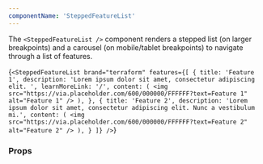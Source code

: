 ```yaml
---
componentName: 'SteppedFeatureList'
---
```


The `<SteppedFeatureList />` component renders a stepped list (on larger breakpoints) and a carousel (on mobile/tablet breakpoints) to navigate through
a list of features.

<LiveComponent>{`<SteppedFeatureList
   brand="terraform"
   features={[
    {
      title: 'Feature 1',
      description:
        'Lorem ipsum dolor sit amet, consectetur adipiscing elit. ',
      learnMoreLink: '/',
      content: (
         <img
          src="https://via.placeholder.com/600/000000/FFFFFF?text=Feature 1"
          alt="Feature 1"
        />
      ),
    },
    {
      title: 'Feature 2',
      description:
        'Lorem ipsum dolor sit amet, consectetur adipiscing elit. Nunc a vestibulum mi.',
      content: (
        <img
          src="https://via.placeholder.com/600/000000/FFFFFF?text=Feature 2"
          alt="Feature 2"
        />
      ),
    }
  ]}
/>`}</LiveComponent>

<UsageDetails packageJson={packageJson} />

### Props

<PropsTable props={componentProps} />

